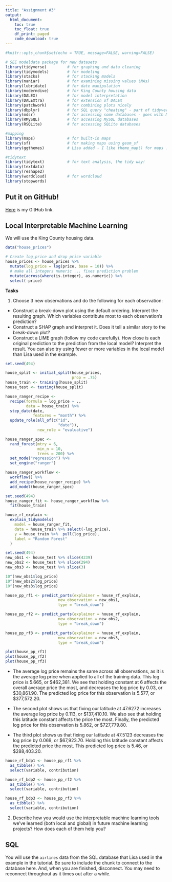 ```yaml
---
title: "Assignment #3"
output: 
  html_document:
    toc: true
    toc_float: true
    df_print: paged
    code_download: true
---
```


```r
#knitr::opts_chunk$set(echo = TRUE, message=FALSE, warning=FALSE)
```

```r
# SEE modeldata package for new datasets
library(tidyverse)         # for graphing and data cleaning
library(tidymodels)        # for modeling
library(stacks)            # for stacking models
library(naniar)            # for examining missing values (NAs)
library(lubridate)         # for date manipulation
library(moderndive)        # for King County housing data
library(DALEX)             # for model interpretation  
library(DALEXtra)          # for extension of DALEX
library(patchwork)         # for combining plots nicely
library(dbplyr)            # for SQL query "cheating" - part of tidyverse but needs to be loaded separately
library(mdsr)              # for accessing some databases - goes with Modern Data Science with R textbook
library(RMySQL)            # for accessing MySQL databases
library(RSQLite)           # for accessing SQLite databases

#mapping
library(maps)              # for built-in maps
library(sf)                # for making maps using geom_sf
library(ggthemes)          # Lisa added - I like theme_map() for maps :)

#tidytext
library(tidytext)          # for text analysis, the tidy way!
library(textdata)          
library(reshape2)
library(wordcloud)         # for wordcloud
library(stopwords)
```

## Put it on GitHub!

[Here](https://github.com/alexdenzler/STAT494_site_Denzler) is my GitHub link.


## Local Interpretable Machine Learning

We will use the King County housing data.

```r
data("house_prices")

# Create log_price and drop price variable
house_prices <- house_prices %>% 
  mutate(log_price = log(price, base = 10)) %>% 
  # make all integers numeric ... fixes prediction problem
  mutate(across(where(is.integer), as.numeric)) %>% 
  select(-price)
```


**Tasks**

  1. Choose 3 new observations and do the following for each observation:
  * Construct a break-down plot using the default ordering. Interpret the resulting graph. Which variables contribute most to each observation’s prediction?
  * Construct a SHAP graph and interpret it. Does it tell a similar story to the break-down plot?
  * Construct a LIME graph (follow my code carefully). How close is each original prediction to the prediction from the local model? Interpret the result. You can also try using fewer or more variables in the local model than Lisa used in the example.
  
  
```r
set.seed(494)

house_split <- initial_split(house_prices, 
                             prop = .75)
house_train <- training(house_split)
house_test <- testing(house_split)

house_ranger_recipe <- 
  recipe(formula = log_price ~ ., 
         data = house_train) %>% 
  step_date(date, 
            features = "month") %>% 
  update_role(all_of(c("id",
                       "date")),
              new_role = "evaluative")

house_ranger_spec <- 
  rand_forest(mtry = 6, 
              min_n = 10, 
              trees = 200) %>% 
  set_mode("regression") %>% 
  set_engine("ranger")

house_ranger_workflow <- 
  workflow() %>% 
  add_recipe(house_ranger_recipe) %>% 
  add_model(house_ranger_spec) 

set.seed(494)
house_ranger_fit <- house_ranger_workflow %>% 
  fit(house_train)
```
  
  
```r
house_rf_explain <- 
  explain_tidymodels(
    model = house_ranger_fit,
    data = house_train %>% select(-log_price), 
    y = house_train %>%  pull(log_price),
    label = "Random Forest"
  )
```
  
```r
set.seed(494)
new_obs1 <- house_test %>% slice(4239)
new_obs2 <- house_test %>% slice(294)
new_obs3 <- house_test %>% slice(3)

10^(new_obs1$log_price)
10^(new_obs2$log_price)
10^(new_obs3$log_price)
```
  
```r
house_pp_rf1 <- predict_parts(explainer = house_rf_explain,
                       new_observation = new_obs1,
                       type = "break_down")

house_pp_rf2 <- predict_parts(explainer = house_rf_explain,
                       new_observation = new_obs2,
                       type = "break_down")

house_pp_rf3 <- predict_parts(explainer = house_rf_explain,
                       new_observation = new_obs3,
                       type = "break_down")

plot(house_pp_rf1)
plot(house_pp_rf2)
plot(house_pp_rf3)
```

* The average log price remains the same across all observations, as it is the average log price when applied to all of the training data. This log price is 5.665, or \$462,381. We  see that holding constant at 6 affects the overall average price the most, and decreases the log price by 0.03, or \$30,861.90. The predicted log price for this observation is 5.577, or \$377,572.20.

* The second plot shows us that fixing our latitude at 47.6272 increases the average log price by 0.113, or \$137,410.10. We also see that holding this latitude constant affects the price the most. Finally, the predicted log price for this observation is 5.862, or \$727,779.80.

* The third plot shows us that fixing our latitude at 47.5123 decreases the log price by 0.069, or \$67,923.70. Holding this latitude constant affects the predicted price the most. This predicted log price is 5.46, or \$288,403.20.


  
```r
house_rf_bdp1 <- house_pp_rf1 %>% 
  as_tibble() %>% 
  select(variable, contribution)

house_rf_bdp2 <- house_pp_rf2 %>% 
  as_tibble() %>% 
  select(variable, contribution)

house_rf_bdp3 <- house_pp_rf3 %>% 
  as_tibble() %>% 
  select(variable, contribution)
```
  
  
  2. Describe how you would use the interpretable machine learning tools we’ve learned (both local and global) in future machine learning projects? How does each of them help you?
  

## SQL 

You will use the `airlines` data from the SQL database that Lisa used in the example in the tutorial. Be sure to include the chunk to connect to the database here. And, when you are finished, disconnect. You may need to reconnect throughout as it times out after a while.
  
  







